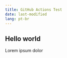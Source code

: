 ```yaml
---
title: GitHub Actions Test
date: last-modified
lang: pt-br
---
```


## Hello world

Lorem ipsum dolor
